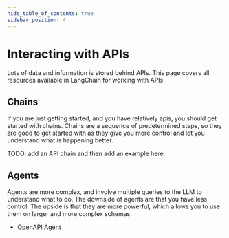 ```yaml
---
hide_table_of_contents: true
sidebar_position: 4
---
```


# Interacting with APIs

Lots of data and information is stored behind APIs.
This page covers all resources available in LangChain for working with APIs.

## Chains

If you are just getting started, and you have relatively apis, you should get started with chains.
Chains are a sequence of predetermined steps, so they are good to get started with as they give you more control and let you 
understand what is happening better.

TODO: add an API chain and then add an example here.

## Agents

Agents are more complex, and involve multiple queries to the LLM to understand what to do.
The downside of agents are that you have less control. The upside is that they are more powerful,
which allows you to use them on larger and more complex schemas. 

- [OpenAPI Agent](../modules/agents/toolkits/examples/openapi.md)

